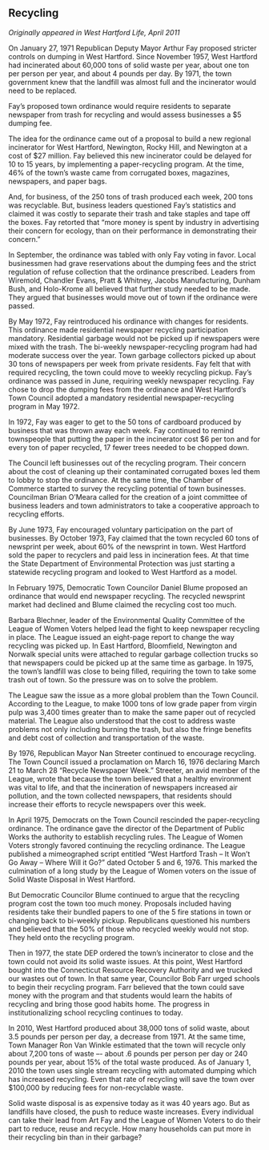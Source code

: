 ## Recycling {-}

*Originally appeared in West Hartford Life, April 2011*

On January 27, 1971 Republican Deputy Mayor Arthur Fay proposed stricter controls on dumping in West Hartford. Since November 1957, West Hartford had incinerated about 60,000 tons of solid waste per year, about one ton per person per year, and about 4 pounds per day. By 1971, the town government knew that the landfill was almost full and the incinerator would need to be replaced.

Fay’s proposed town ordinance would require residents to separate newspaper from trash for recycling and would assess businesses a $5 dumping fee.

The idea for the ordinance came out of a proposal to build a new regional incinerator for West Hartford, Newington, Rocky Hill, and Newington at a cost of $27 million. Fay believed this new incinerator could be delayed for 10 to 15 years, by implementing a paper-recycling program. At the time, 46% of the town’s waste came from corrugated boxes, magazines, newspapers, and paper bags.

And, for business, of the 250 tons of trash produced each week, 200 tons was recyclable. But, business leaders questioned Fay’s statistics and claimed it was costly to separate their trash and take staples and tape off the boxes. Fay retorted that “more money is spent by industry in advertising their concern for ecology, than on their performance in demonstrating their concern.”

In September, the ordinance was tabled with only Fay voting in favor. Local businessmen had grave reservations about the dumping fees and the strict regulation of refuse collection that the ordinance prescribed. Leaders from Wiremold, Chandler Evans, Pratt & Whitney, Jacobs Manufacturing, Dunham Bush, and Holo-Krome all believed that further study needed to be made. They argued that businesses would move out of town if the ordinance were passed.

By May 1972, Fay reintroduced his ordinance with changes for residents. This ordinance made residential newspaper recycling participation mandatory. Residential garbage would not be picked up if newspapers were mixed with the trash. The bi-weekly newspaper-recycling program had had moderate success over the year. Town garbage collectors picked up about 30 tons of newspapers per week from private residents. Fay felt that with required recycling, the town could move to weekly recycling pickup. Fay’s ordinance was passed in June, requiring weekly newspaper recycling. Fay chose to drop the dumping fees from the ordinance and West Hartford’s Town Council adopted a mandatory residential newspaper-recycling program in May 1972.

In 1972, Fay was eager to get to the 50 tons of cardboard produced by business that was thrown away each week. Fay continued to remind townspeople that putting the paper in the incinerator cost $6 per ton and for every ton of paper recycled, 17 fewer trees needed to be chopped down.

The Council left businesses out of the recycling program. Their concern about the cost of cleaning up their contaminated corrugated boxes led them to lobby to stop the ordinance. At the same time, the Chamber of Commerce started to survey the recycling potential of town businesses. Councilman Brian O’Meara called for the creation of a joint committee of business leaders and town administrators to take a cooperative approach to recycling efforts.

By June 1973, Fay encouraged voluntary participation on the part of businesses. By October 1973, Fay claimed that the town recycled 60 tons of newsprint per week, about 60% of the newsprint in town. West Hartford sold the paper to recyclers and paid less in incineration fees. At that time the State Department of Environmental Protection was just starting a statewide recycling program and looked to West Hartford as a model.

In February 1975, Democratic Town Councilor Daniel Blume proposed an ordinance that would end newspaper recycling. The recycled newsprint market had declined and Blume claimed the recycling cost too much.

Barbara Blechner, leader of the Environmental Quality Committee of the League of Women Voters helped lead the fight to keep newspaper recycling in place. The League issued an eight-page report to change the way recycling was picked up. In East Hartford, Bloomfield, Newington and Norwalk special units were attached to regular garbage collection trucks so that newspapers could be picked up at the same time as garbage. In 1975, the town’s landfill was close to being filled, requiring the town to take some trash out of town. So the pressure was on to solve the problem.

The League saw the issue as a more global problem than the Town Council. According to the League, to make 1000 tons of low grade paper from virgin pulp was 3,400 times greater than to make the same paper out of recycled material. The League also understood that the cost to address waste problems not only including burning the trash, but also the fringe benefits and debt cost of collection and transportation of the waste.

By 1976, Republican Mayor Nan Streeter continued to encourage recycling. The Town Council issued a proclamation on March 16, 1976 declaring March 21 to March 28 “Recycle Newspaper Week.” Streeter, an avid member of the League, wrote that because the town believed that a healthy environment was vital to life, and that the incineration of newspapers increased air pollution, and the town collected newspapers, that residents should increase their efforts to recycle newspapers over this week.

In April 1975, Democrats on the Town Council rescinded the paper-recycling ordinance. The ordinance gave the director of the Department of Public Works the authority to establish recycling rules. The League of Women Voters strongly favored continuing the recycling ordinance. The League published a mimeographed script entitled “West Hartford Trash -- It Won’t Go Away -- Where Will it Go?” dated October 5 and 6, 1976. This marked the culmination of a long study by the League of Women voters on the issue of Solid Waste Disposal in West Hartford.

But Democratic Councilor Blume continued to argue that the recycling program cost the town too much money. Proposals included having residents take their bundled papers to one of the 5 fire stations in town or changing back to bi-weekly pickup. Republicans questioned his numbers and believed that the 50% of those who recycled weekly would not stop. They held onto the recycling program.

Then in 1977, the state DEP ordered the town’s incinerator to close and the town could not avoid its solid waste issues. At this point, West Hartford bought into the Connecticut Resource Recovery Authority and we trucked our wastes out of town. In that same year, Councilor Bob Farr urged schools to begin their recycling program. Farr believed that the town could save money with the program and that students would learn the habits of recycling and bring those good habits home. The progress in institutionalizing school recycling continues to today.

In 2010, West Hartford produced about 38,000 tons of solid waste, about 3.5 pounds per person per day, a decrease from 1971. At the same time, Town Manager Ron Van Winkle estimated that the town will recycle only about 7,200 tons of waste –- about .6 pounds per person per day or 240 pounds per year, about 15% of the total waste produced. As of January 1, 2010 the town uses single stream recycling with automated dumping which has increased recycling. Even that rate of recycling will save the town over $100,000 by reducing fees for non-recyclable waste.

Solid waste disposal is as expensive today as it was 40 years ago. But as landfills have closed, the push to reduce waste increases. Every individual can take their lead from Art Fay and the League of Women Voters to do their part to reduce, reuse and recycle. How many households can put more in their recycling bin than in their garbage?
